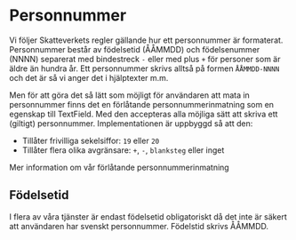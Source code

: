 
# Personnummer

Vi följer Skatteverkets regler gällande hur ett personnummer är formaterat. Personnummer består av födelsetid (ÅÅMMDD) och födelsenummer (NNNN) separerat med bindestreck `-` eller med plus `+` för personer som är äldre än hundra år. Ett personnummer skrivs alltså på formen `ÅÅMMDD-NNNN` och det är så vi anger det i hjälptexter m.m.

Men för att göra det så lätt som möjligt för användaren att mata in personnummer finns det en förlåtande personnummerinmatning som en egenskap till <Link href="/components/textfield" >TextField</Link>. Med den accepteras alla möjliga sätt att skriva ett (giltigt) personnummer. Implementationen är uppbyggd så att den:

- Tillåter frivilliga sekelsiffor: `19` eller `20`
- Tillåter flera olika avgränsare: `+`, `-`, `blanksteg` eller inget

<Link standalone href='/components/textfield/#personnummer'>Mer information om vår förlåtande personnummerinmatning</Link>

## Födelsetid

I flera av våra tjänster är endast födelsetid obligatoriskt då det inte är säkert att användaren har svenskt personnummer. Födelstid skrivs ÅÅMMDD.
